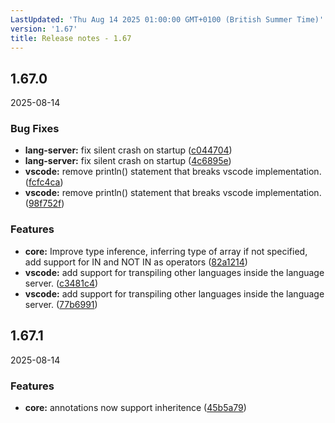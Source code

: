 ```yaml
---
LastUpdated: 'Thu Aug 14 2025 01:00:00 GMT+0100 (British Summer Time)'
version: '1.67'
title: Release notes - 1.67
---
```


## 1.67.0
2025-08-14

### Bug Fixes

* **lang-server:** fix silent crash on startup ([c044704](https://gitlab.com/taxi-lang/taxi-lang/commit/c0447049a2aa2e30f0e8a9576cc45f0b3b0732ee))
* **lang-server:** fix silent crash on startup ([4c6895e](https://gitlab.com/taxi-lang/taxi-lang/commit/4c6895ec592246a9b06a0fadb532531eee038a3e))
* **vscode:** remove println() statement that breaks vscode implementation. ([fcfc4ca](https://gitlab.com/taxi-lang/taxi-lang/commit/fcfc4ca052ae28a13761e35890a8374d7a50c386))
* **vscode:** remove println() statement that breaks vscode implementation. ([98f752f](https://gitlab.com/taxi-lang/taxi-lang/commit/98f752f817fdeb14d6de5dcc951e2eaed0cc2d6c))


### Features

* **core:** Improve type inference, inferring type of array if not specified, add support for IN and NOT IN as operators ([82a1214](https://gitlab.com/taxi-lang/taxi-lang/commit/82a12148ebff43bdd9732a7a51979241992d7570))
* **vscode:** add support for transpiling other languages inside the language server. ([c3481c4](https://gitlab.com/taxi-lang/taxi-lang/commit/c3481c4ab55926aaff4c0702ae0806ce3094c325))
* **vscode:** add support for transpiling other languages inside the language server. ([77b6991](https://gitlab.com/taxi-lang/taxi-lang/commit/77b69912fe17abc9be21e4c5c943f2f960ec697e))





## 1.67.1
2025-08-14

### Features

* **core:** annotations now support inheritence ([45b5a79](https://gitlab.com/taxi-lang/taxi-lang/commit/45b5a790560c085b33992dd37216792572ef828d))




